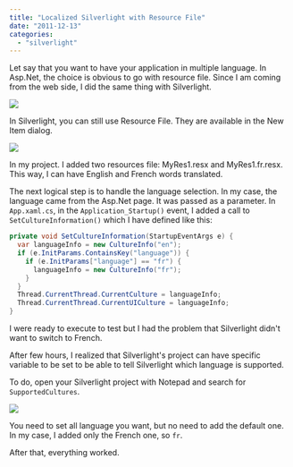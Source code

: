 ```yaml
---
title: "Localized Silverlight with Resource File"
date: "2011-12-13"
categories: 
  - "silverlight"
---
```


Let say that you want to have your application in multiple language. In Asp.Net, the choice is obvious to go with resource file. Since I am coming from the web side, I did the same thing with Silverlight.

![](/images/blog/ResourceEditor-400x367.jpg)

In Silverlight, you can still use Resource File. They are available in the New Item dialog.

![](/images/blog/Snap-2011-12-13-at-10.41.32-400x238.png)

In my project. I added two resources file: MyRes1.resx and MyRes1.fr.resx. This way, I can have English and French words translated.

The next logical step is to handle the language selection. In my case, the language came from the Asp.Net page. It was passed as a parameter. In `App.xaml.cs`, in the `Application_Startup()` event, I added a call to `SetCultureInformation()` which I have defined like this:


```csharp
private void SetCultureInformation(StartupEventArgs e) { 
  var languageInfo = new CultureInfo("en"); 
  if (e.InitParams.ContainsKey("language")) { 
    if (e.InitParams["language"] == "fr") { 
      languageInfo = new CultureInfo("fr"); 
    } 
  } 
  Thread.CurrentThread.CurrentCulture = languageInfo; 
  Thread.CurrentThread.CurrentUICulture = languageInfo; 
} 
```

I were ready to execute to test but I had the problem that Silverlight didn't want to switch to French.

After few hours, I realized that Silverlight's project can have specific variable to be set to be able to tell Silverlight which language is supported.

To do, open your Silverlight project with Notepad and search for `SupportedCultures`.

![](/images/blog/Snap-2011-12-13-at-10.47.35-400x113.png)

You need to set all language you want, but no need to add the default one. In my case, I added only the French one, so `fr`.

After that, everything worked.
